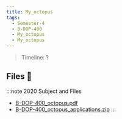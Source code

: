 ```yaml
---
title: My_octopus
tags:
  - Semester-4
  - B-DOP-400
  - My_octopus
  - My_octopus
---
```

> Timeline: ?


## Files 📂

:::note 2020 Subject and Files
- [B-DOP-400_octopus.pdf](https://github.com/Studio-17/Epitech-Subjects/raw/main/Semester-4/B-DOP-400/My_octopus/My_octopus/B-DOP-400_octopus.pdf)
- [B-DOP-400_octopus_applications.zip](https://github.com/Studio-17/Epitech-Subjects/raw/main/Semester-4/B-DOP-400/My_octopus/My_octopus/B-DOP-400_octopus_applications.zip)
:::

